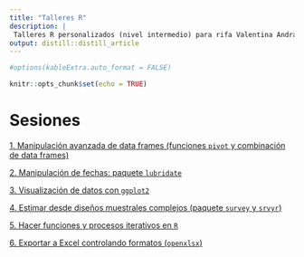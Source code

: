 ```yaml
---
title: "Talleres R"
description: |
 Talleres R personalizados (nivel intermedio) para rifa Valentina Andrade 
output: distill::distill_article
---
```


```r
#options(kableExtra.auto_format = FALSE)   

knitr::opts_chunk$set(echo = TRUE)
```

# Sesiones

[1. Manipulación avanzada de data frames (funciones `pivot` y combinación de data frames)](1.-trasponer.html)

[2. Manipulación de fechas: paquete `lubridate`](2.-tiempo.html)

[3. Visualización de datos con `ggplot2`](3.-ggplot2.html)

[4. Estimar desde diseños muestrales complejos (paquete `survey` y `srvyr`)](4.-survey.html)

[5. Hacer funciones y procesos iterativos en `R`](5.-iteraciones.html)

[6. Exportar a Excel controlando formatos (`openxlsx`)](6.-openxlsx.html)
